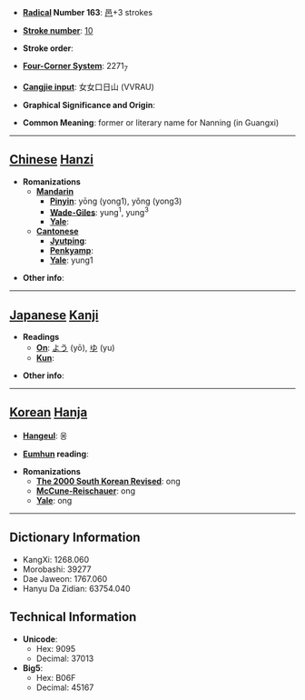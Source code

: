 * '''[[Wiktionary:Chinese radical index| Radical]] Number 163''': [[Wiktionary:Chinese radical index 邑|邑]]+3 strokes

* '''[[Wiktionary:Chinese total strokes index|Stroke number]]''': [[Wiktionary:Chinese total strokes index 10|10]]

* '''Stroke order''': 

* '''[[Wiktionary:Chinese four corner index|Four-Corner System]]''': 2271<sub>7</sub>

* '''[[Wiktionary:Chinese Cangjie index|Cangjie input]]''': 女女口日山 (VVRAU)

* '''Graphical Significance and Origin''': 

* '''Common Meaning''': former or literary name for Nanning (in Guangxi)

----

== [[Chinese]] [[Hanzi]] ==

* '''Romanizations'''
** '''[[Mandarin]]'''
*** '''[[Pinyin]]''': yōng (yong1), yǒng (yong3)
*** '''[[Wade-Giles]]''': yung<sup>1</sup>, yung<sup>3</sup>
*** '''[[Yale]]''': 
** '''[[Cantonese]]'''
*** '''[[Jyutping]]''':
*** '''[[Penkyamp]]''': 
*** '''[[Yale]]''': yung1

* '''Other info''': 

----

== [[Japanese]] [[Kanji]] ==

* '''Readings'''
** '''[[On]]''': [[よう]] (yō), [[ゆ]] (yu)
** '''[[Kun]]''': 

* '''Other info''':  

----

== [[Korean]] [[Hanja]] ==

* '''[[Hangeul]]''': 옹

* '''[[Eumhun]] reading''': 

* '''Romanizations'''
** '''[[The 2000 South Korean Revised Romanization|The 2000 South Korean Revised]]''': ong
** '''[[McCune-Reischauer]]''': ong
** '''[[Yale]]''': ong

----

== Dictionary Information ==

* KangXi: 1268.060
* Morobashi: 39277
* Dae Jaweon: 1767.060
* Hanyu Da Zidian: 63754.040

== Technical Information ==

* '''Unicode''':
** Hex: 9095
** Decimal: 37013
* '''Big5''':
** Hex: B06F
** Decimal: 45167